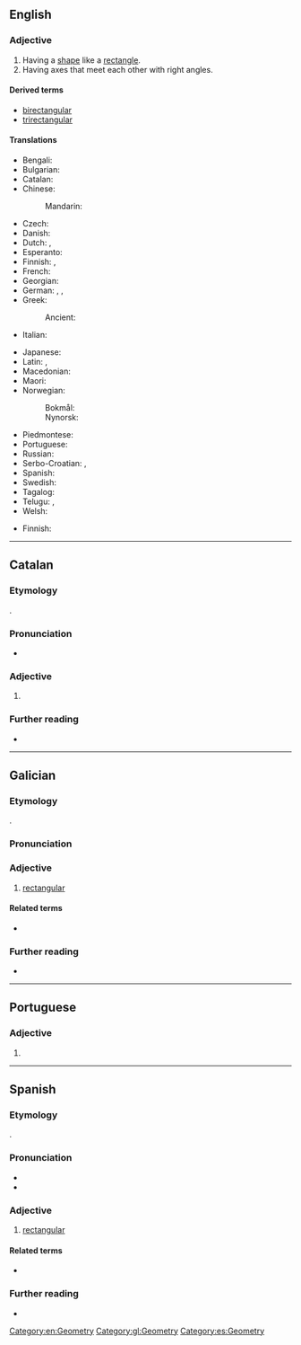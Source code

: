 ==English==

===Adjective===
{{en-adj}}

# Having a [[shape]] like a [[rectangle]].
# Having axes that meet each other with right angles.

====Derived terms====
* [[birectangular]]
* [[trirectangular]]

====Translations====
{{trans-top|having a shape like a rectangle}}
* Bengali: {{t|bn|আয়তক্ষেত্রাকৃতি}}
* Bulgarian: {{t|bg|правоъ́гълен}}
* Catalan: {{t+|ca|rectangular}}
* Chinese:
*: Mandarin: {{t+|cmn|矩形|tr=jǔxíng de|alt=矩形的|sc=Hani}}
* Czech: {{t+|cs|obdélníkový}}
* Danish: {{t|da|rektangulær}}
* Dutch: {{t+|nl|rechthoekig}}, {{t+|nl|rechthoekige}}
* Esperanto: {{t|eo|ortangula}}
* Finnish: {{t+|fi|suorakulmainen}}, {{t|fi|[[suorakaiteen]] [[muotoinen]]}}
* French: {{t+|fr|rectangulaire}}
* Georgian: {{t|ka|მართკუთხა}}
* German: {{t+|de|rechteckig}}, {{t+|de|rechtwinklig}}, {{t+|de|rechtwinkelig}}
* Greek: {{t+|el|ορθογώνιος|sc=Grek}}
*: Ancient: {{t+|grc|ὀρθογώνιος}}
* Italian: {{t+|it|rettangolare}}
{{trans-mid}}
* Japanese: {{t+|ja|直角|tr=ちょっかくの, chokkaku no|alt=直角の|sc=Jpan}}
* Latin: {{t|la|rectiangulus}}, {{t|la|rectangulus}}
* Macedonian: {{t|mk|правоаголен}}
* Maori: {{t|mi|porowhā}}
* Norwegian:
*: Bokmål: {{t+|nb|rektangulær}}
*: Nynorsk: {{t|nn|rektangulær}}
* Piedmontese: {{t|pms|retangolar}}
* Portuguese: {{t+|pt|retangular|m|f}}
* Russian: {{t+|ru|прямоуго́льный}}
* Serbo-Croatian: {{t|sh|u obliku pravougaonika}}, {{t|sh|pravougaoni}}
* Spanish: {{t+|es|rectangular}}
* Swedish: {{t+|sv|rektangulär}}
* Tagalog: {{t|tl|paritadlungin}}
* Telugu: {{t|te|చతురస్త్ర}}, {{t|te|చదరం}}
* Welsh: {{t|cy|cyfongl}}
{{trans-bottom}}

{{trans-top|having axes that meet each other with right angles}}
* Finnish: {{t|fi|suorakulmainen}}
{{trans-mid}}
{{trans-bottom}}

[[Category:en:Geometry]]

----

==Catalan==

===Etymology===
{{suffix|ca|rectangle|ar}}.

===Pronunciation===
* {{ca-IPA}}

===Adjective===
{{ca-adj|mf}}

# {{l|en|rectangular}}

===Further reading===
* {{R:IEC2}}

----

==Galician==

===Etymology===
{{suffix|gl|rectángulo|ar}}.

===Pronunciation===
{{rfp|gl}}

===Adjective===
{{gl-adj|f=rectangular|pl=rectangulares}}

# [[#English|rectangular]]

====Related terms====
* {{l|gl|rectángulo}}

===Further reading===
* {{R:DRAG}}

[[Category:gl:Geometry]]

----

==Portuguese==

===Adjective===
{{pt-adj|rectangula|r}}

# {{pt-superseded-silent-letter-1990|retangular}}

----

==Spanish==

===Etymology===
{{suffix|es|rectángulo|ar}}.

===Pronunciation===
* {{es-IPA}}
* {{hyph|es|rec|tan|gu|lar}}

===Adjective===
{{es-adj|pl=rectangulares}}

# [[#English|rectangular]]

====Related terms====
* {{l|es|rectángulo}}

===Further reading===
* {{R:DRAE}}

[[Category:es:Geometry]]